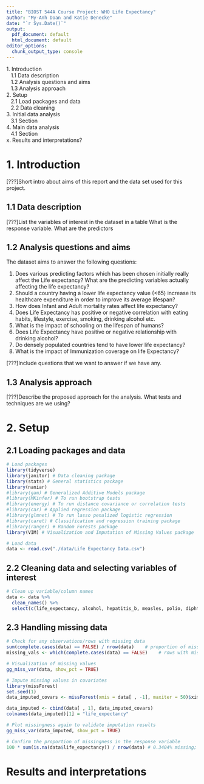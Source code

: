 ```yaml
---
title: "BIOST 544A Course Project: WHO Life Expectancy"
author: "My-Anh Doan and Katie Denecke"
date: "`r Sys.Date()`"
output:
  pdf_document: default
  html_document: default
editor_options:
  chunk_output_type: console
---
```


| 1. Introduction
|    1.1 Data description
|    1.2 Analysis questions and aims
|    1.3 Analysis approach
| 2. Setup
|    2.1 Load packages and data
|    2.2 Data cleaning
| 3. Initial data analysis
|    3.1 Section
| 4. Main data analysis
|    4.1 Section
| x. Results and interpretations?

# 1. Introduction
[???]Short intro about aims of this report and the data set used for this project.

## 1.1 Data description
[???]List the variables of interest in the dataset in a table
What is the response variable. What are the predictors

## 1.2 Analysis questions and aims
The dataset aims to answer the following questions: 

1. Does various predicting factors which has been chosen initially really affect the Life expectancy? What are the predicting variables actually affecting the life expectancy?
2. Should a country having a lower life expectancy value (<65) increase its healthcare expenditure in order to improve its average lifespan?
3. How does Infant and Adult mortality rates affect life expectancy?
4. Does Life Expectancy has positive or negative correlation with eating habits, lifestyle, exercise, smoking, drinking alcohol etc.
5. What is the impact of schooling on the lifespan of humans?
6. Does Life Expectancy have positive or negative relationship with drinking alcohol?
7. Do densely populated countries tend to have lower life expectancy?
8. What is the impact of Immunization coverage on life Expectancy?

[???]Include questions that we want to answer if we have any.

## 1.3 Analysis approach
[???]Describe the proposed approach for the analysis. What tests and techniques are we using?

# 2. Setup
## 2.1 Loading packages and data
```r
# Load packages
library(tidyverse)
library(janitor) # Data cleaning package
library(stats) # General statistics package
library(naniar)
#library(gam) # Generalized Additive Models package
#library(MKinfer) # To run bootstrap tests 
#library(energy) # To run distance covariance or correlation tests
#library(car) # Applied regression package
#library(glmnet) # To run lasso penalized logistic regression
#library(caret) # Classification and regression training package
#library(ranger) # Random Forests package
library(VIM) # Visualization and Imputation of Missing Values package

# Load data
data <- read.csv("./data/Life Expectancy Data.csv")
```

## 2.2 Cleaning data and selecting variables of interest
```r
# Clean up variable/column names
data <- data %>%
  clean_names() %>%
  select(c(life_expectancy, alcohol, hepatitis_b, measles, polio, diphtheria, hiv_aids, schooling))

```

## 2.3 Handling missing data
```r
# Check for any observations/rows with missing data
sum(complete.cases(data) == FALSE) / nrow(data)    # proportion of missing data
missing_vals <- which(complete.cases(data) == FALSE)    # rows with missing data

# Visualization of missing values
gg_miss_var(data, show_pct = TRUE)

# Impute missing values in covariates
library(missForest)
set.seed(1)
data_imputed_covars <- missForest(xmis = data[ , -1], maxiter = 50)$ximp

data_imputed <- cbind(data[ , 1], data_imputed_covars)
colnames(data_imputed)[1] = "life_expectancy"

# Plot missingness again to validate imputation results
gg_miss_var(data_imputed, show_pct = TRUE)

# Confirm the proportion of missingness in the response variable
100 * sum(is.na(data$life_expectancy)) / nrow(data) # 0.3404% missing; value matches gg_miss_var plot

```


# Results and interpretations
```r

```


